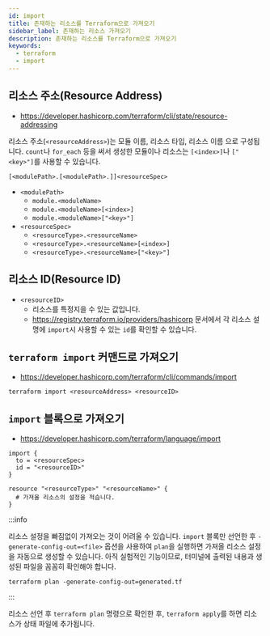 ```yaml
---
id: import
title: 존재하는 리소스를 Terraform으로 가져오기
sidebar_label: 존재하는 리소스 가져오기
description: 존재하는 리소스를 Terraform으로 가져오기
keywords:
  - terraform
  - import
---
```


## 리소스 주소(Resource Address)

- https://developer.hashicorp.com/terraform/cli/state/resource-addressing

리소스 주소(`<resourceAddress>`)는 모듈 이름, 리소스 타입, 리소스 이름 으로 구성됩니다. `count`나 `for_each` 등을 써서 생성한 모듈이나 리소스는 `[<index>]`나 `["<key>"]`를 사용할 수 있습니다.

```shell
[<modulePath>.[<modulePath>.]]<resourceSpec>
```

- `<modulePath>`
  - `module.<moduleName>`
  - `module.<moduleName>[<index>]`
  - `module.<moduleName>["<key>"]`
- `<resourceSpec>`
  - `<resourceType>.<resourceName>`
  - `<resourceType>.<resourceName>[<index>]`
  - `<resourceType>.<resourceName>["<key>"]`

## 리소스 ID(Resource ID)

- `<resourceID>`
  - 리소스를 특정지을 수 있는 값입니다.
  - https://registry.terraform.io/providers/hashicorp 문서에서 각 리소스 설명에 `import`시 사용할 수 있는 `id`를 확인할 수 있습니다.

## `terraform import` 커맨드로 가져오기

- https://developer.hashicorp.com/terraform/cli/commands/import

```shell
terraform import <resourceAddress> <resourceID>
```

## `import` 블록으로 가져오기

- https://developer.hashicorp.com/terraform/language/import

```hcl
import {
  to = <resourceSpec>
  id = "<resourceID>"
}

resource "<resourceType>" "<resourceName>" {
  # 가져올 리소스의 설정을 적습니다.
}
```

:::info

리소스 설정을 빠짐없이 가져오는 것이 어려울 수 있습니다. `import` 블록만 선언한 후 `-generate-config-out=<file>` 옵션을 사용하여 `plan`을 실행하면 가져올 리소스 설정을 자동으로 생성할 수 있습니다. 아직 실험적인 기능이므로, 터미널에 출력된 내용과 생성된 파일을 꼼꼼히 확인해야 합니다.

```shell
terraform plan -generate-config-out=generated.tf
```

:::

리소스 선언 후 `terraform plan` 명령으로 확인한 후, `terraform apply`를 하면 리소스가 상태 파일에 추가됩니다.
